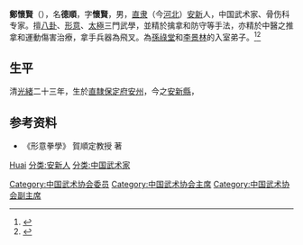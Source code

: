 '''鄭懷賢'''（{{bd|1897年||1981年|}}），名'''德順'''，字'''懷賢'''，男，[[直隶|直隶]]（今[[河北|河北]]）[[安新|安新]]人，中国武术家、骨伤科专家。擅[[八卦|八卦]]、[[形意|形意]]、[[太極|太極]]三門武學，並精於擒拿和防守等手法，亦精於中醫之推拿和運動傷害治療，拿手兵器為飛叉。為[[孫祿堂|孫祿堂]]和[[李景林|李景林]]的入室弟子。<ref>{{Cite book|title=二十世纪中国名人辞典|author=蔡开松, 于信凤主编; 曾卓明, 周溯源, 赵书刚副主编|publisher=辽宁人民出版社|year=1991|isbn=|location=沈阳|pages=}}</ref><ref>{{Cite book|title=四川百科全书|author=《四川百科全书》编纂委员会编|publisher=四川辞书出版社|year=1997|isbn=|location=成都|pages=}}</ref>

== 生平 ==
清[[光緒|光緒]]二十三年，生於[[直隸|直隸]][[保定府|保定府]][[安州|安州]]，今之[[安新縣|安新縣]]，

== 参考资料 ==
{{reflist}}
*《形意拳學》 賀順定教授 著

{{Navboxes
| title  = 郑怀贤在[[中国武术协会|中国武术协会]]的职务
| list1  =
{{中国武术协会第一届委员会}}
{{中国武术协会第二届委员会}}
{{中国武术协会第三届委员会}}
}}

{{Authority control}}
{{DEFAULTSORT:Zheng郑}}
[[分类:郑姓|Huai]]
[[分类:安新人|分类:安新人]]
[[分类:中国武术家|分类:中国武术家]]
[[Category:中国武术协会委员|Category:中国武术协会委员]]
[[Category:中国武术协会主席|Category:中国武术协会主席]]
[[Category:中国武术协会副主席|Category:中国武术协会副主席]]
